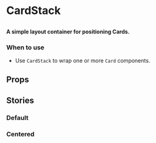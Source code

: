 
# CardStack

##

<h4>
	A simple layout container for positioning Cards.
</h4>

<Canvas>
  <Story id="layouts-cardstack--default" />
</Canvas>

### When to use 
- Use `CardStack` to wrap one or more `Card` components.

## Props

<ArgTypes of={CardStack} />

## Stories

### Default 

<Canvas>
  <Story id="layouts-cardstack--default" />
</Canvas>

### Centered

<Canvas>
  <Story id="layouts-cardstack--centered" />
</Canvas>
